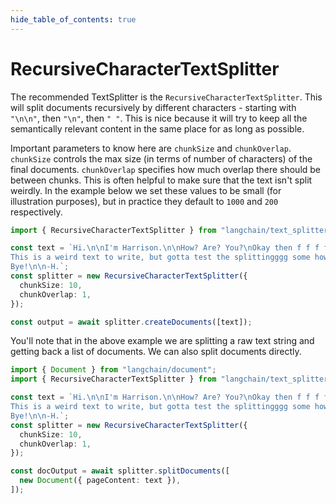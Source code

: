 ```yaml
---
hide_table_of_contents: true
---
```


# RecursiveCharacterTextSplitter

The recommended TextSplitter is the `RecursiveCharacterTextSplitter`. This will split documents recursively by different characters - starting with `"\n\n"`, then `"\n"`, then `" "`. This is nice because it will try to keep all the semantically relevant content in the same place for as long as possible.

Important parameters to know here are `chunkSize` and `chunkOverlap`. `chunkSize` controls the max size (in terms of number of characters) of the final documents. `chunkOverlap` specifies how much overlap there should be between chunks. This is often helpful to make sure that the text isn't split weirdly. In the example below we set these values to be small (for illustration purposes), but in practice they default to `1000` and `200` respectively.

```typescript
import { RecursiveCharacterTextSplitter } from "langchain/text_splitter";

const text = `Hi.\n\nI'm Harrison.\n\nHow? Are? You?\nOkay then f f f f.
This is a weird text to write, but gotta test the splittingggg some how.\n\n
Bye!\n\n-H.`;
const splitter = new RecursiveCharacterTextSplitter({
  chunkSize: 10,
  chunkOverlap: 1,
});

const output = await splitter.createDocuments([text]);
```

You'll note that in the above example we are splitting a raw text string and getting back a list of documents. We can also split documents directly.

```typescript
import { Document } from "langchain/document";
import { RecursiveCharacterTextSplitter } from "langchain/text_splitter";

const text = `Hi.\n\nI'm Harrison.\n\nHow? Are? You?\nOkay then f f f f.
This is a weird text to write, but gotta test the splittingggg some how.\n\n
Bye!\n\n-H.`;
const splitter = new RecursiveCharacterTextSplitter({
  chunkSize: 10,
  chunkOverlap: 1,
});

const docOutput = await splitter.splitDocuments([
  new Document({ pageContent: text }),
]);
```

